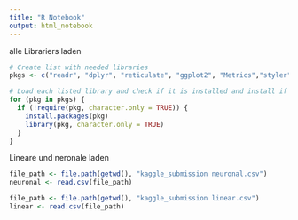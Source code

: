 ```yaml
---
title: "R Notebook"
output: html_notebook
---
```

alle Librariers laden
```r
# Create list with needed libraries
pkgs <- c("readr", "dplyr", "reticulate", "ggplot2", "Metrics","styler","tidyverse","rsample","zoo")

# Load each listed library and check if it is installed and install if necessary
for (pkg in pkgs) {
  if (!require(pkg, character.only = TRUE)) {
    install.packages(pkg)
    library(pkg, character.only = TRUE)
  }
}
```

Lineare und neronale laden
```r
file_path <- file.path(getwd(), "kaggle_submission neuronal.csv")
neuronal <- read.csv(file_path)

file_path <- file.path(getwd(), "kaggle_submission linear.csv")
linear <- read.csv(file_path)

```

